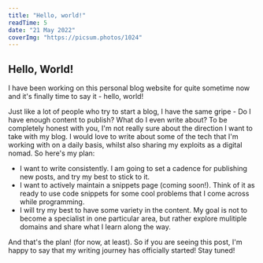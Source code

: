 ```yaml
---
title: "Hello, world!"
readTime: 5
date: "21 May 2022"
coverImg: "https://picsum.photos/1024"
---
```


## Hello, World!

I have been working on this personal blog website for quite sometime now and it's finally time to say it - hello, world! 

Just like a lot of people who try to start a blog, I have the same gripe - Do I have enough content to publish? What do I even write about? To be completely honest with you, I'm not really sure about the direction I want to take with my blog. I would love to write about some of the tech that I'm working with on a daily basis, whilst also sharing my exploits as a digital nomad. So here's my plan:

* I want to write consistently. I am going to set a cadence for publishing new posts, and try my best to stick to it.
* I want to actively maintain a snippets page (coming soon!). Think of it as ready to use code snippets for some cool problems that I come across while programming.
* I will try my best to have some variety in the content. My goal is not to become a specialist in one particular area, but rather explore mulitiple domains and share what I learn along the way.

And that's the plan! (for now, at least). So if you are seeing this post, I'm happy to say that my writing journey has officially started! Stay tuned!


